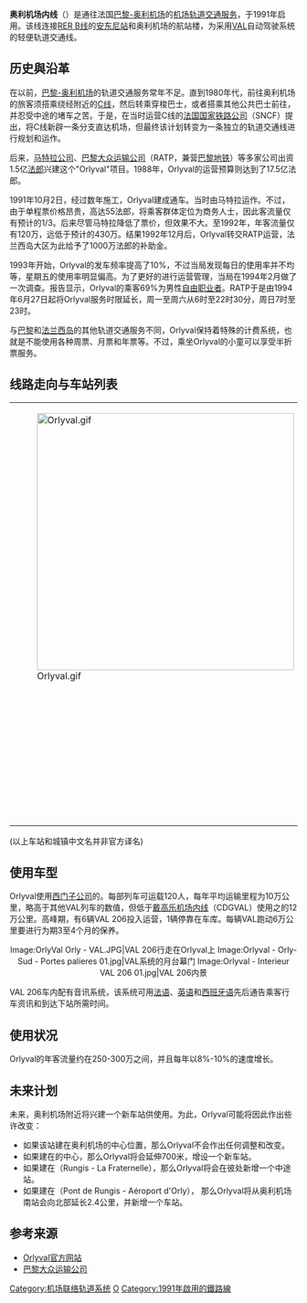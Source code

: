 {{Infobox rail line
| name           = 奧利機場內線
| color          = ffcf00
| logo           = 
| logo_width     = 
| image          =
| image_width    =
| caption        =
| stations       = 3個
| ridership2     = 每年250萬人次
| open           = 1991年
| close          =
| owner          =
| operator       =
| stock          = [[VAL|VAL]] 206
| linelength_km  = 7.3
| tracklength_km =
| gauge          = <!-- {{RailGauge|sg|al=on}} -->
| speed_km/h     =
| elevation_m    =
| website        =
| map            = 
| map_state      = 
}}

'''奥利机场内线'''（{{lang-fr|Orlyval}}）是通往法国[[巴黎－奥利机场|巴黎-奥利机场]]的[[机场联络轨道系统|机场轨道交通服务]]，于1991年启用。该线连接[[大区快铁B线|RER B线]]的[[安东尼站|安东尼站]]和奥利机场的航站楼，为采用[[VAL|VAL]]自动驾驶系统的轻便轨道交通线。

==历史與沿革==

在以前，[[巴黎－奥利机场|巴黎-奥利机场]]的轨道交通服务常年不足。直到1980年代，前往奥利机场的旅客须搭乘绕经附近的[[大区快铁C线|C线]]，然后转乘穿梭巴士，或者搭乘其他公共巴士前往，并忍受中途的堵车之苦。于是，在当时运营C线的[[法国国家铁路公司|法国国家铁路公司]]（SNCF）提出，将C线新辟一条分支直达机场，但最终该计划转变为一条独立的轨道交通线进行规划和运作。

后来，[[马特拉公司|马特拉公司]]、[[巴黎大众运输公司|巴黎大众运输公司]]（RATP，兼营[[巴黎地铁|巴黎地铁]]）等多家公司出资1.5亿[[法郎|法郎]]兴建这个"Orlyval"项目。1988年，Orlyval的运营预算则达到了17.5亿法郎。

1991年10月2日，经过数年施工，Orlyval建成通车。当时由马特拉运作。不过，由于单程票价格昂贵，高达55法郎，将乘客群体定位为商务人士，因此客流量仅有预计的1/3。后来尽管马特拉降低了票价，但效果不大。至1992年，年客流量仅有120万，远低于预计的430万。结果1992年12月后，Orlyval转交RATP运营，法兰西岛大区为此给予了1000万法郎的补助金。

1993年开始，Orlyval的发车频率提高了10%，不过当局发现每日的使用率并不均等，星期五的使用率明显偏高。为了更好的进行运营管理，当局在1994年2月做了一次调查。报告显示，Orlyval的乘客69%为男性[[自由职业者|自由职业者]]。RATP于是由1994年6月27日起将Orlyval服务时限延长，周一至周六从6时至22时30分，周日7时至23时。

与[[巴黎|巴黎]]和[[法兰西岛|法兰西岛]]的其他轨道交通服务不同，Orlyval保持着特殊的计费系统，也就是不能使用各种周票、月票和年票等。不过，乘坐Orlyval的小童可以享受半折票服务。

==线路走向与车站列表==

{| cellspacing=0 cellpadding=2 border="0" style="border: 1px solid #999; background-color:#FFFFFF; text-align: center"
|colspan=6|[[File:Orlyval.gif|450px]]
|- bgcolor="#CCCCCC"
! !! !! !! width=180px|车站 !! width=120px|途经城镇 !! width=120px|转乘其他列车
|-
| bgcolor="#ffffff"|  || bgcolor="#7f7f7f" |<font color="#ffcf00">o</font> || bgcolor="#ffffff"| 
| '''[[安東尼站|安东尼]]<br/>{{lang|fr|Antony}}'''
| [[安东尼_(上塞纳省)|安东尼]]
| align=left | [[Image:RER.svg|16x16px]][[Image:Paris_rer_B_jms.svg|16x16px]]
|- bgcolor="#efefef"
| bgcolor="#ffffff"|  || bgcolor="#7f7f7f" |<font color="#ffcf00">o</font> || bgcolor="#ffffff"| 
| '''[[奧利1,2,3站|奥利1,2,3]]<br/>{{lang|fr|Orly 1,2,3}}'''
| [[帕賴維耶伊勒波斯特|帕賴維耶伊勒波斯特]]
| align=left |
|- bgcolor="#efefef"
| bgcolor="#ffffff"|  || bgcolor="#7f7f7f" |<font color="#ffcf00">o</font> || bgcolor="#ffffff"| 
| '''[[奧利4站|奥利4]]<br/>{{lang|fr|Orly 4}}'''
| [[帕賴維耶伊勒波斯特|帕賴維耶伊勒波斯特]]
| align=left |
|}
(以上车站和城镇中文名并非官方译名)

==使用车型==

Orlyval使用[[西门子公司|西门子公司]]的{{tsl|fr|VAL 206|VAL 206型轻便列车}}。每部列车可运载120人，每年平均运输里程为10万公里，略高于其他VAL列车的数值，但低于[[戴高乐机场内线|戴高乐机场内线]]（CDGVAL）使用之{{tsl|fr|VAL 208|VAL 208}}的12万公里。高峰期，有6辆VAL 206投入运营，1辆停靠在车库。每辆VAL跑动6万公里要进行为期3至4个月的保养。

<center>
<gallery>

Image:OrlyVal Orly - VAL.JPG|VAL 206行走在Orlyval上
Image:Orlyval - Orly-Sud - Portes palieres 01.jpg|VAL系统的月台幕门
Image:Orlyval - Interieur VAL 206 01.jpg|VAL 206内景

</gallery>
</center>

VAL 206车内配有音讯系统，该系统可用[[法语|法语]]、[[英语|英语]]和[[西班牙语|西班牙语]]先后通告乘客行车资讯和到达下站所需时间。

==使用状况==

Orlyval的年客流量约在250-300万之间，并且每年以8%-10%的速度增长。

==未来计划==

{{future public transportation|法国}}

未来，奥利机场附近将兴建一个新车站供{{tsl|fr|LGV Interconnexion Sud|法國高速鐵路互聯南线]]}}使用。为此，Orlyval可能将因此作出些许改变：

*如果该站建在奥利机场的中心位置，那么Orlyval不会作出任何调整和改变。
*如果建在{{tsl|fr|Orly|奥利市}}的中心，那么Orlyval将会延伸700米，增设一个新车站。
*如果建在{{tsl|fr|Gare de Rungis - La Fraternelle|朗吉兄弟站}}（Rungis - La Fraternelle），那么Orlyval将会在彼处新增一个中途站。
*如果建在{{tsl|fr|Gare du Pont de Rungis - Aéroport d'Orly|朗吉桥奥利机场站}}（Pont de Rungis - Aéroport d'Orly）， 那么Orlyval将从奥利机场南站会向北部延长2.4公里，并新增一个车站。

==参考来源==
* [http://www.orlyval.com Orlyval官方网站] {{Wayback|url=http://www.orlyval.com/ |date=20210128122734 }}
* [http://www.ratp.fr 巴黎大众运输公司]{{WebCite|url=https://www.webcitation.org/66jb1UtS2?url=http://www.ratp.fr/ |date=20120407005730 |dateformat=iso }}

{{Infobox Paris Network generic}}

[[Category:机场联络轨道系统|Category:机场联络轨道系统]]
[[Category:法國旅客捷運系統|O]]
[[Category:1991年啟用的鐵路線|Category:1991年啟用的鐵路線]]
